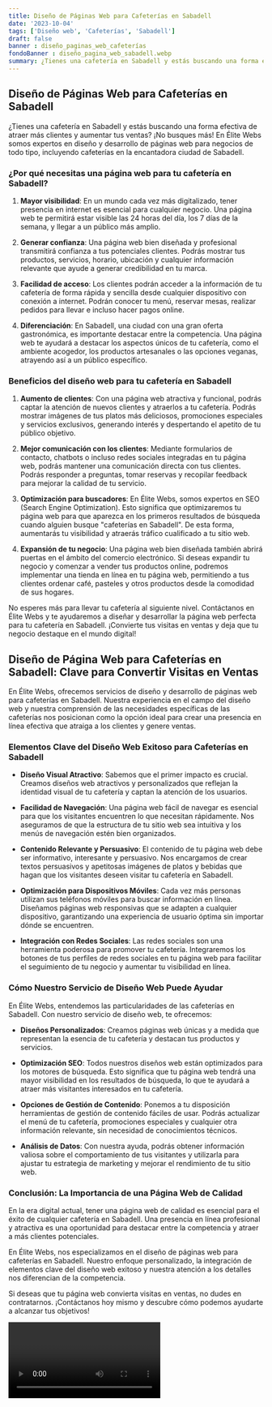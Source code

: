 ```yaml
---
title: Diseño de Páginas Web para Cafeterías en Sabadell
date: '2023-10-04'
tags: ['Diseño web', 'Cafeterías', 'Sabadell']
draft: false
banner : diseño_paginas_web_cafeterías
fondoBanner : diseño_pagina_web_sabadell.webp
summary: ¿Tienes una cafetería en Sabadell y estás buscando una forma efectiva de atraer más clientes y aumentar tus ventas? ¡No busques más! En Élite Webs somos expertos en diseño y desarrollo de páginas web para negocios de todo tipo, incluyendo cafeterías en la encantadora ciudad de Sabadell.
---
```


## Diseño de Páginas Web para Cafeterías en Sabadell

¿Tienes una cafetería en Sabadell y estás buscando una forma efectiva de atraer más clientes y aumentar tus ventas? ¡No busques más! En Élite Webs somos expertos en diseño y desarrollo de páginas web para negocios de todo tipo, incluyendo cafeterías en la encantadora ciudad de Sabadell.

### ¿Por qué necesitas una página web para tu cafetería en Sabadell?

1. **Mayor visibilidad**: En un mundo cada vez más digitalizado, tener presencia en internet es esencial para cualquier negocio. Una página web te permitirá estar visible las 24 horas del día, los 7 días de la semana, y llegar a un público más amplio.

2. **Generar confianza**: Una página web bien diseñada y profesional transmitirá confianza a tus potenciales clientes. Podrás mostrar tus productos, servicios, horario, ubicación y cualquier información relevante que ayude a generar credibilidad en tu marca.

3. **Facilidad de acceso**: Los clientes podrán acceder a la información de tu cafetería de forma rápida y sencilla desde cualquier dispositivo con conexión a internet. Podrán conocer tu menú, reservar mesas, realizar pedidos para llevar e incluso hacer pagos online.

4. **Diferenciación**: En Sabadell, una ciudad con una gran oferta gastronómica, es importante destacar entre la competencia. Una página web te ayudará a destacar los aspectos únicos de tu cafetería, como el ambiente acogedor, los productos artesanales o las opciones veganas, atrayendo así a un público específico.

### Beneficios del diseño web para tu cafetería en Sabadell

1. **Aumento de clientes**: Con una página web atractiva y funcional, podrás captar la atención de nuevos clientes y atraerlos a tu cafetería. Podrás mostrar imágenes de tus platos más deliciosos, promociones especiales y servicios exclusivos, generando interés y despertando el apetito de tu público objetivo.

2. **Mejor comunicación con los clientes**: Mediante formularios de contacto, chatbots o incluso redes sociales integradas en tu página web, podrás mantener una comunicación directa con tus clientes. Podrás responder a preguntas, tomar reservas y recopilar feedback para mejorar la calidad de tu servicio.

3. **Optimización para buscadores**: En Élite Webs, somos expertos en SEO (Search Engine Optimization). Esto significa que optimizaremos tu página web para que aparezca en los primeros resultados de búsqueda cuando alguien busque "cafeterías en Sabadell". De esta forma, aumentarás tu visibilidad y atraerás tráfico cualificado a tu sitio web.

4. **Expansión de tu negocio**: Una página web bien diseñada también abrirá puertas en el ámbito del comercio electrónico. Si deseas expandir tu negocio y comenzar a vender tus productos online, podremos implementar una tienda en línea en tu página web, permitiendo a tus clientes ordenar café, pasteles y otros productos desde la comodidad de sus hogares.

No esperes más para llevar tu cafetería al siguiente nivel. Contáctanos en Élite Webs y te ayudaremos a diseñar y desarrollar la página web perfecta para tu cafetería en Sabadell. ¡Convierte tus visitas en ventas y deja que tu negocio destaque en el mundo digital!

<GifSeo />

<Cta />

## Diseño de Página Web para Cafeterías en Sabadell: Clave para Convertir Visitas en Ventas

En Élite Webs, ofrecemos servicios de diseño y desarrollo de páginas web para cafeterías en Sabadell. Nuestra experiencia en el campo del diseño web y nuestra comprensión de las necesidades específicas de las cafeterías nos posicionan como la opción ideal para crear una presencia en línea efectiva que atraiga a los clientes y genere ventas.

### Elementos Clave del Diseño Web Exitoso para Cafeterías en Sabadell

- **Diseño Visual Atractivo**: Sabemos que el primer impacto es crucial. Creamos diseños web atractivos y personalizados que reflejan la identidad visual de tu cafetería y captan la atención de los usuarios.

- **Facilidad de Navegación**: Una página web fácil de navegar es esencial para que los visitantes encuentren lo que necesitan rápidamente. Nos aseguramos de que la estructura de tu sitio web sea intuitiva y los menús de navegación estén bien organizados.

- **Contenido Relevante y Persuasivo**: El contenido de tu página web debe ser informativo, interesante y persuasivo. Nos encargamos de crear textos persuasivos y apetitosas imágenes de platos y bebidas que hagan que los visitantes deseen visitar tu cafetería en Sabadell.

- **Optimización para Dispositivos Móviles**: Cada vez más personas utilizan sus teléfonos móviles para buscar información en línea. Diseñamos páginas web responsivas que se adapten a cualquier dispositivo, garantizando una experiencia de usuario óptima sin importar dónde se encuentren.

- **Integración con Redes Sociales**: Las redes sociales son una herramienta poderosa para promover tu cafetería. Integraremos los botones de tus perfiles de redes sociales en tu página web para facilitar el seguimiento de tu negocio y aumentar tu visibilidad en línea.

### Cómo Nuestro Servicio de Diseño Web Puede Ayudar

En Élite Webs, entendemos las particularidades de las cafeterías en Sabadell. Con nuestro servicio de diseño web, te ofrecemos:

- **Diseños Personalizados**: Creamos páginas web únicas y a medida que representan la esencia de tu cafetería y destacan tus productos y servicios.

- **Optimización SEO**: Todos nuestros diseños web están optimizados para los motores de búsqueda. Esto significa que tu página web tendrá una mayor visibilidad en los resultados de búsqueda, lo que te ayudará a atraer más visitantes interesados en tu cafetería.

- **Opciones de Gestión de Contenido**: Ponemos a tu disposición herramientas de gestión de contenido fáciles de usar. Podrás actualizar el menú de tu cafetería, promociones especiales y cualquier otra información relevante, sin necesidad de conocimientos técnicos.

- **Análisis de Datos**: Con nuestra ayuda, podrás obtener información valiosa sobre el comportamiento de tus visitantes y utilizarla para ajustar tu estrategia de marketing y mejorar el rendimiento de tu sitio web.

### Conclusión: La Importancia de una Página Web de Calidad

En la era digital actual, tener una página web de calidad es esencial para el éxito de cualquier cafetería en Sabadell. Una presencia en línea profesional y atractiva es una oportunidad para destacar entre la competencia y atraer a más clientes potenciales.

En Élite Webs, nos especializamos en el diseño de páginas web para cafeterías en Sabadell. Nuestro enfoque personalizado, la integración de elementos clave del diseño web exitoso y nuestra atención a los detalles nos diferencian de la competencia.

Si deseas que tu página web convierta visitas en ventas, no dudes en contratarnos. ¡Contáctanos hoy mismo y descubre cómo podemos ayudarte a alcanzar tus objetivos!

<Video />

<CtaBot job='Cafeterías' city='Sabadell'/>

<Gmaps query='Sabadell+españa+maps' />